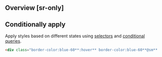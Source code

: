## Overview [sr-only]
<Overview />

## Conditionally apply
Apply styles based on different states using [selectors](/guide/state-selectors) and [conditional queries](/guide/conditional-queries).
```html
<div class="border-color:blue-60**:hover** border-color:blue-60**@sm** border-color:blue-60**@dark** border-color:blue-60**@print**">…</div>
```

